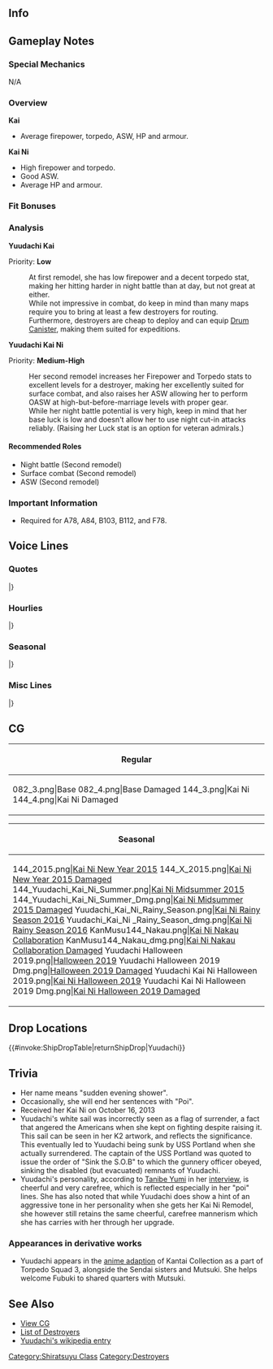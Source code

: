==Info==
{{KanmusuInfo|ID=082}}
{{KanmusuInfo|ID=082a}}
{{KanmusuInfo|ID=144}}

==Gameplay Notes==
===Special Mechanics===
N/A

===Overview===
'''Kai'''
* Average firepower, torpedo, ASW, HP and armour.  

'''Kai Ni'''
* High firepower and torpedo.
* Good ASW.
* Average HP and armour.

===Fit Bonuses===
{{:{{BASEPAGENAME}}/Equipment Bonuses}}
{{clear}}

===Analysis===
'''Yuudachi Kai'''

Priority: '''Low'''

:At first remodel, she has low firepower and a decent torpedo stat, making her hitting harder in night battle than at day, but not great at either.
:While not impressive in combat, do keep in mind than many maps require you to bring at least a few destroyers for routing.
:Furthermore, destroyers are cheap to deploy and can equip [[Drum Canister]], making them suited for expeditions.


'''Yuudachi Kai Ni''' 

Priority: '''Medium-High'''
:Her second remodel increases her Firepower and Torpedo stats to excellent levels for a destroyer, making her excellently suited for surface combat, and also raises her ASW allowing her to perform OASW at high-but-before-marriage levels with proper gear.
:While her night battle potential is very high, keep in mind that her base luck is low and doesn't allow her to use night cut-in attacks reliably. (Raising her Luck stat is an option for veteran admirals.)

====Recommended Roles====
* Night battle (Second remodel)
* Surface combat (Second remodel)
* ASW (Second remodel)

===Important Information===
* Required for A78, A84, B103, B112, and F78.

==Voice Lines==
===Quotes===
{{ShipquoteHeader}}
{{ShipquoteKai
|scenario = Introduction
|origin = こんにちは、白露型駆逐艦夕立よ。よろしくね！
|translation = Hello, I'm the Shiratsuyu-class destroyer, Yuudachi. Nice to meet you!
|audio = Yuudachi_Introduction.ogg
}}
{{ShipquoteKai
|scenario = Introduction
|kai = yes
|origin = 白露型駆逐艦、夕立。今日も頑張るぽい。ぽい！
|translation = Shiratsuyu-class destroyer, Yuudachi. I'll be working hard today too-poi. Poi!
|audio = YuudachiKai-Intro.mp3
}}
{{ShipquoteKai
|scenario = Library
|origin = 白露型駆逐艦の４番艦、夕立です。
第三次ソロモン海戦では、けっこう頑張ったっぽい？
でも、何気に「アイアンボトム・サウンド」って、ホントに怖い言葉よね？
|translation = I'm the 4th ship of the Shiratsuyu-class destroyers, Yuudachi.
I worked really hard during the 3rd Battle of the Solomon Sea right-poi?<ref>Her verbal tic '-poi' translates into making something an approximation. This is in reference to her achievements being in question.</ref>
But I wonder why the phrase "Iron Bottom Sound" is so scary.<ref>[https://en.wikipedia.org/wiki/Ironbottom_Sound Ironbottom Sound] was named because of the sheer number of sinkings in the area during World War 2. Yuudachi sank here during the [https://en.wikipedia.org/wiki/Naval_Battle_of_Guadalcanal Naval Battle of Guadalcanal].</ref>
|audio = Yuudachi_Library_Intro.ogg
}}
{{ShipquoteKai
|scenario = Secretary 1
|origin = お呼びっぽい？何ですか？
|translation = Did you call me-poi? What is it?
|audio = Yuudachi_Secretary(1).ogg
}}
{{ShipquoteKai
|scenario = Secretary 2
|origin = 提督さん、ご用事はなぁに？
|translation = Did you have something for me to do Admiral-san?
|audio = Yuudachi_Secretary(2).ogg
}}
{{ShipquoteKai
|scenario = Secretary 3
|origin = ふ～ん…何それ？新しい遊びっぽい～？
|translation = Humph... What's this? Some new game-poi?
|audio = Yuudachi_Secretary(3).ogg
}}
{{ShipquoteKai
|scenario = Secretary Idle
|origin = えぇーっと放置っぽい？私じゃ不足っぽい？もっともっと鍛えなきゃ！
|translation = Ummm, are you neglecting me-poi? Am I lacking in something-poi? I'll have to train even more!
|audio = Yuudachi_Secretary(Idle).ogg
}}
{{ShipquoteKai
|scenario = Secretary (Married)
|origin = 提督さんのためなら、夕立どんどん強くなれるっぽい！
|translation = I think I can get even stronger for your sake Admiral-poi!
|audio = Yuudachi-Secretary Married.ogg
}}
{{ShipquoteKai
|scenario = Secretary (Married)
|kai2 = yes
|origin = お待たせしました～！
|translation = Thank you for waiting~!
|audio = YuudachiKai2-Wedding_Line.ogg
}}
{{ShipquoteKai
|scenario = Wedding
|origin = 提督さん、顔赤いっぽい？どうしたの？恋愛相談？好きな人？え、やだ、どうしようっ！？
|translation = Admiral, your face looks red you know-poi? What's wrong? You need love consultation? Who do I like? Eh, no way, what should I do!?
|audio = YuudachiKai2-Wedding.ogg
}}
{{ShipquoteKai
|scenario = Player's Score
|origin = なんか電文みたいのがきてるっぽい？
|translation = Looks like a telegram has arrived-poi?
|audio = Yuudachi_Show_player's_score.ogg
}}
{{ShipquoteKai
|scenario = Player's Score
|kai2 = yes
|origin = 提督さん、情報見るぽい？了解ぽい。はい、どぞ。ぽい！
|translation = Admiral, you want to have a look a the information-poi? Roger-poi. Here you go. Poi!
|audio = YuudachiKai2-PlayerScore.mp3
}}
{{ShipquoteKai
|scenario = Joining the Fleet
|origin = 駆逐艦夕立、出撃よ！
|translation = Destroyer Yuudachi, sortieing!
|audio = Yuudachi_Joining_a_fleet.ogg
}}
{{ShipquoteKai
|scenario = Joining the Fleet
|kai2 = yes
|origin = おまたせぽい！駆逐艦夕立、出撃よ！
|translation = Thanks for waiting-poi! Destroyer Yuudachi, sortieing!
|audio = YuudachiKai2-JoinFleet.mp3
}}
{{ShipquoteKai
|scenario = Equipment 1
|origin = ん～～、いい～じゃないですか～
|translation = Hmmm, Isn't~ this nice~?
|audio = Yuudachi_Equipment(3).ogg
}}
{{ShipquoteKai
|scenario = Equipment 1
|kai2 = yes
|origin = 提督さんのためなら、夕立どんどん強くなれるっぽい！
|translation = I think I can get even stronger for your sake Admiral-poi!
|audio = YuudachiKai2-Equipment_2.ogg
}}
{{ShipquoteKai
|scenario = Equipment 2
|origin = 私ニューバージョンっぽい！？
|translation = Is this a new version of me-poi?
|audio = Yuudachi_Equipment(2).ogg
}}
{{ShipquoteKai
|scenario = Equipment 2
|kai2 = yes
|origin = 最高にステキなパーティしましょ！
|translation = Let's have an amazing and wonderful party!
|audio = YuudachiKai2-Equipment_1.ogg
}}
{{ShipquoteKai
|scenario = Equipment 3
|origin = っぽい？
|translation = Poi?
|audio = Yuudachi_Equipment(1).ogg
}}
{{ShipquoteKai
|scenario = Supply
|origin = ふふっ、お腹いっぱいっぽい！
|translation = Fufu, I'm full-poi!
|audio = Yuudachi_Supply.ogg
}}
{{ShipquoteKai
|scenario = Docking (Minor Damage)
|origin = ごっはん～ごっはん～♪
|translation = Time for~ a meal~♪
|audio = Yuudachi_Docking_minor_damage.ogg
}}
{{ShipquoteKai
|scenario = Docking (Major Damage)
|origin = なんか、ちょっと本格的に寝込むっぽい。
|translation = I think... it's time take a long sleep-poi.
|audio = Yuudachi_Docking_moderate_damage.ogg
}}
{{ShipquoteKai
|scenario = Construction
|origin = 新しい仲間が到着したっぽい
|translation = A new comrade has arrived-poi.
|audio = Yuudachi_Ship_Construction.ogg
}}
{{ShipquoteKai
|scenario = Returning from Sortie
|origin = 艦隊がもどってきたっぽい？
|translation = The fleet has returned-poi?
|audio = Yuudachi_Return_from_sortie.ogg
}}
{{ShipquoteKai
|scenario = Starting a Sortie
|origin = お待たせしました～！
|translation = Thank you for waiting~!
|audio = Yuudachi_Start_a_sortie.ogg
}}
{{ShipquoteKai
|scenario = Starting a Sortie
|kai2 = yes
|origin = さあ、ステキなパーティしましょ！
|translation = Now, let's have a wonderful party!
|audio = YuudachiKai2-Starting_A_Sortie.ogg
}}
{{ShipquoteKai
|scenario = Starting a Battle
|origin = さあ、ステキなパーティしましょ！
|translation = Now, let's have a wonderful party!
|audio = Yuudachi_Battle_start.ogg
}}
{{ShipquoteKai
|scenario = Starting a Battle
|kai2 = yes
|origin = ソロモンの悪夢、見せてあげる！
|translation = I'll show you the Nightmare of Solomon!
|audio = YuudachiKai2-Battle_Start.ogg
}}
{{ShipquoteKai
|scenario = Attack
|origin = まず何から撃とうかしら？
|translation = Who should I shoot first?
|audio = Yuudachi_Attack.ogg
}}
{{ShipquoteKai
|scenario = Night Battle Attack
|origin = これでど～お！？
|translation = How's this~!?
|audio = Yuudachi_Night_attack.ogg
}}
{{ShipquoteKai
|scenario = Night Battle Attack
|kai2 = yes
|origin = 選り取りみどりっぽい？
|translation = Who should I pick-poi?<ref>As in who should she target.</ref>
|audio = YuudachiKai2-Night_Attack.ogg
}}
{{ShipquoteKai
|scenario = Night Battle
|origin = ん～？もうちょっとやっちゃうっぽい？
|translation = Hmmm~? Do you want more-poi?
|audio = Yuudachi_Night_battle.ogg
}}
{{ShipquoteKai
|scenario = Night Battle
|kai2 = yes
|origin = ソロモンの悪夢、見せてあげる！
|translation = I'll show you the Nightmare of Solomon!
|audio = YuudachiKai2-Night_Battle.ogg
}}
{{ShipquoteKai
|scenario = MVP
|origin = 夕立ったら、結構頑張ったっぽい！？提督さん、褒めて褒めて～！
|translation = Didn't I work hard-poi!? Praise me Admiral, praise me~!
|audio = Yuudachi_MVP.ogg
}}
{{ShipquoteKai
|scenario = Minor Damage 1
|origin = にゃあっ！？
|translation = Nyaah!?
|audio = Yuudachi_Minor_damaged(1).ogg
}}
{{ShipquoteKai
|scenario = Minor Damage 1
|kai2 = yes
|origin = 夕立、突撃するっぽい
|translation = I'm charging in-poi!
|audio = YuudachiKai2-Minor_Damage_1.ogg
}}
{{ShipquoteKai
|scenario = Minor Damage 2
|origin = ふわぁぁ
|translation = Whoaaa
|audio = Yuudachi_Minor_damaged(2).ogg
}}
{{ShipquoteKai
|scenario = Minor Damage 2
|kai2 = yes
|origin = ハンモックを張ってでも、戦うよ！
|translation = I'll keep fighting even with the hammocks rasied!<ref>In her final battle, her engine was disabled. So the Captain Kikkawa ordered his men to 'raise the sails' using hammocks to keep up the morale.</ref>
|audio = YuudachiKai2-Minor_Damage_2.ogg
}}
{{ShipquoteKai
|scenario = Major Damage
|origin = も、も～ばかぁ～！これじゃあ戦えないっぽい！？
|translation = J-jeez, stupid~! I can't fight like this-poi?
|audio = Yuudachi_Moderately_damaged.ogg
}}
{{ShipquoteKai
|scenario = Sunk
|origin = もしかして…沈んじゃうっぽい…？
|translation = Could I be... sinking-poi...?
|audio = Yuudachi_Sunk.ogg
}}
{{ShipquoteKai
|scenario = Sunk
|kai2 = yes
|origin = 吉川艦長…また、会えるか…なぁ
|translation = Will I meet you... again... Captain Kikkawa...<ref>[https://ja.wikipedia.org/wiki/%E5%90%89%E5%B7%9D%E6%BD%94 Kikkawa Kiyoshi] was her final captain.</ref>
|audio = YuudachiKai2-Sunk.ogg
}}
|} <references/>

{{clear}}

===Hourlies===
{{ShipquoteHeader | type = hourly}}
{{ShipquoteKai
|scenario = 00:00 
|origin = マルマルマルマル。天辺ぽい。ぽい！
|translation = 0000. It's midnight-poi. Poi!
|audio = YuudachiKai2-00.mp3
}}
{{ShipquoteKai
|scenario = 01:00 
|origin = マルヒトマルマル。夜中ぽい。ぽい！えぇ、少しうるさいぽい？あぁ、わかったぽい。
|translation = 0100. It's the middle of the night-poi. Poi! Eh, I'm being too loud-poi? Ah, I understand-poi.
|audio = YuudachiKai2-01.mp3
}}
{{ShipquoteKai
|scenario = 02:00 
|origin = マルフタマルマル。丑三つ時ぽい。ぽーい。ぽいぽい。
|translation = 0200. It's the hour of the Ox-poi. Poooi. Poi, poi.<ref>The Hour of the Ox can mean the "dead of night" or the period between 0200-0230 in traditional Japanese timekeeping.</ref>
|audio = YuudachiKai2-02.mp3
}}
{{ShipquoteKai
|scenario = 03:00 
|origin = マルサンマルマル。提督さん、起きてるぽい？ぽーい。確認したぽい。
|translation = 0300. Admiral, are you awake-poi? Poooi. Just checking-poi.
|audio = YuudachiKai2-03.mp3
}}
{{ShipquoteKai
|scenario = 04:00 
|origin = マルヨンマルマル。あぁ、あそこ旭ぽい。提督さん、あとちょっと夜明けぽい。
|translation = 0400. Ah, there's the morning sun-poi. Admiral, it'll be dawn in a while-poi.
|audio = YuudachiKai2-04.mp3
}}
{{ShipquoteKai
|scenario = 05:00 
|origin = マルゴマルマル。朝ぽい！やったぽい！お散歩するぽい？ぽーい！
|translation = 0500. It's morning-poi! Hooray-poi! Shall we go for a walk-poi? Poooi!
|audio = YuudachiKai2-05.mp3
}}
{{ShipquoteKai
|scenario = 06:00 
|origin = ぽーい！朝ぽぉーいぃ！総員起床ぽぉーいぃ！マルロクマルマルぽい。
|translation = POOOI! It's morning-pooooi! All hands assemble-poooooooi! It's 0600-poi.
|audio = YuudachiKai2-06.mp3
}}
{{ShipquoteKai
|scenario = 07:00 
|origin = マルナナマルマル。ご飯〜、ご飯〜、朝ごはん〜。提督さん、今日の朝ごはんは、何？楽しみぽい！
|translation = 0700. Food~, food~, breakfast~. What's for breakfast today, Admiral? I can't wait-poi!
|audio = YuudachiKai2-07.mp3
}}
{{ShipquoteKai
|scenario = 08:00 
|origin = マルハチマルマル。提督さん、朝ごはんのあとは、少し運動するぽい。お散歩？出撃？夕立、抜錨準備、いいぽい！
|translation = 0800. Admiral, we should get some exercise after breakfast-poi. Should we go for a walk? A sortie? I'm ready for anything-poi!
|audio = YuudachiKai2-08.mp3
}}
{{ShipquoteKai
|scenario = 09:00 
|origin = マルキュマルマル。あぁ、春雨ぽい！ぽーい！今日も頑張るぽい！
|translation = 0900. Ah, Harusame-poi! Poooi! Let's work hard today too-poi!
|audio = YuudachiKai2-09.mp3
}}
{{ShipquoteKai
|scenario = 10:00 
|origin = ヒトマルマルマル。午前中は元気が有り余ってるぽい。ちょっとソロモン行ってくるぽい！あぁ、違うぽい？ぽい。
|translation = 1000. I've got plenty of energy in the morning-poi. Let's go to Solomon for a while-poi! Ah, we can't-poi? Poi.
|audio = YuudachiKai2-10.mp3
}}
{{ShipquoteKai
|scenario = 11:00 
|origin = ヒトヒトマルマル。あれ、春雨、どこ行っちゃったぽい？まぁ、いいか、好き進むぽい！
|translation = 1100. Huh, Harusame, where did you go-poi? Oh well, just go where you like-poi!
|audio = YuudachiKai2-11.mp3
}}
{{ShipquoteKai
|scenario = 12:00 
|origin = お腹空いたと思ったら、もうお昼ぽい。ご飯〜、ご飯〜。今日は、塩昆布おにぎりぽい？ぽーい！
|translation = When I feel hungry, it must be time for lunch-poi. Food~, food~. Today we're having salted kelp rice balls-poi? Poooi!
|audio = YuudachiKai2-12.mp3
}}
{{ShipquoteKai
|scenario = 13:00 
|origin = あぁ、お腹いっぱいぽい。ヒトサンマルマルぽい。…食べ過ぎたぽい。うぅー。
|translation = Ah, I'm so full-poi. It's 1300-poi. ...I ate too much-poi. Urrrgh.
|audio = YuudachiKai2-13.mp3
}}
{{ShipquoteKai
|scenario = 14:00 
|origin = ヒトヨンマルマルぽーい。あぁ、村雨ぽい。お茶、助かるぽい。あぁ、ぐぅ…ふあぁー。
|translation = It's 1400-poooi. Ah, Murasame-poi. This tea helps-poi. Aaah, *gulp*... Pheeew.
|audio = YuudachiKai2-14.mp3
}}
{{ShipquoteKai
|scenario = 15:00 
|origin = ヒトゴマルマル。あぁ、比叡、霧島ぽい！ぽーい！今日も頑張るぽい！ぽい！
|translation = 1500. Ah, Hiei, Kirishima-poi! Poooi! Let's work hard today too-poi! POI!
|audio = YuudachiKai2-15.mp3
}}
{{ShipquoteKai
|scenario = 16:00 
|origin = ヒトロクマルマル。ん？雨ぽい？夕立ぽい。…えぇ、時雨、何？いい夕立だね？えへぇ、そんなに褒められると、照れるぽい！
|translation = 1600. Hmm? It's raining-poi? It's an evening shower-poi. ...Eh, what was that, Shigure? It's a nice shower? Ehe, if you praise me like that I'll get embarrassed-poi.<ref>Her name means evening shower.</ref>
|audio = YuudachiKai2-16.mp3
}}
{{ShipquoteKai
|scenario = 17:00 
|origin = ヒトナナマルマル。夕立も上がって、きれいな夕日ぽい。…あれ、提督さん、夕立の顔で何が付いてるぽい？ぽーい？
|translation = 1700. There's a beautiful sunset when the evening shower lifts-poi. ...Huh, Admiral, is there something on my face-poi? Pooi?
|audio = YuudachiKai2-17.mp3
}}
{{ShipquoteKai
|scenario = 18:00 
|origin = ヒトハチマルマル。お腹空いちゃったぽい！あぁ、白露、それなーに？お鍋？ぽい！夕立、お鍋大好きぽい！ご相伴するぽい！
|translation = 1800. I'm hungry-poi! Ah, what's that, Shiratsuyu? A hotpot? Poi! I love hotpots-poi! I'll join you-poi!
|audio = YuudachiKai2-18.mp3
}}
{{ShipquoteKai
|scenario = 19:00 
|origin = んー、お鍋美味しいぽい。「決め手は一番出し」ぽい？さすが、やるぽい。あぁ、時間はヒトキュマルマルぽい。
|translation = Mmmm, hotpots are delicious-poi. "The important factor is the best stock"-poi? That's right-poi. Ah, the time is 1900-poi.
|audio = YuudachiKai2-19.mp3
}}
{{ShipquoteKai
|scenario = 20:00 
|origin = ふあぁー、またしてもお腹いっぱいぽい。えぇ、五月雨何？三水戦の出撃ぽい？…あぁ、夕立な四水戦ぽい。おやすみぽい。時刻はフタマルマルマルぽい。
|translation = 2000. Pheeew, I'm really full again-poi. Eh, what is it, Samidare? DesRon3 is sortieing-poi? ...Ah, I'm in DesRon4-poi. Good night-poi. The time is now 2000-poi.
|audio = YuudachiKai2-20.mp3
}}
{{ShipquoteKai
|scenario = 21:00 
|origin = フタヒトマルマル。えぇ、由良も秋も行くぽい？仕方ない、じゃあ、夕立もパーティ行くぽい。どうせなら、素敵なパーティしましょう！
|translation = 2100. Eh, Yura and Aki are going-poi? I got no choice then, I'll join in the party-poi. We might as well have a wonderful party!
|audio = YuudachiKai2-21.mp3
}}
{{ShipquoteKai
|scenario = 22:00 
|origin = フタフタマルマル。ふふん、今夜もよりどりみどりぽい。夕立はね、素敵な悪夢、たっぷり見せてあげる。行くぽーい！
|translation = 2200. Fufun, there's lots of pickings tonight-poi. I'll show you lots of wonderful nightmares. Here I go-poooi!
|audio = YuudachiKai2-22.mp3
}}
{{ShipquoteKai
|scenario = 23:00 
|origin = フタサンマルマル。今日も一日走り回ったぽい。提督さん、明日も夕立と一緒に、頑張るぽい。ぽーい！
|translation = 2300. I've been running around all day again-poi. Admiral, work hard together with me tomorrow too-poi. Poooi!
|audio = YuudachiKai2-23.mp3
}}
|} <references/>

{{clear}}

===Seasonal===
{{SeasonalHeaderOld}}
{{SeasonalQuote
|scenario = [[Seasonal/New_Year_2015|New Year 2015]]
|origin = お正月っぽいー！夕立も晴れ着を着るっぽい！これで戦闘は・・・出来るっぽい！
|translation = It’s New Year’s Day-poi! I’ve got my best clothes on-poi! I can fight… in this-poi!
|audio = Yuudachi_2015newyear.ogg
|notes = 
}}
{{SeasonalQuote
|scenario = [[Seasonal/Setsubun_2015|Setsubun 2015]]
|origin = この豆全力で投げるぽい...えい...えい...えいい...。おおおおお...
|translation =	I’m going to throw these beans with all my might-poi… Ei… Ei... Ei… Oooooh…
|audio =Yuudachi _Setsubun_2015_Sec1.ogg
|notes = 
}}
{{SeasonalQuote
|scenario = [[Seasonal/Valentine%27s_Day_2015|Valentine’s Day 2015]]
|origin = えっと、このチョコレートあげるっぽい。夕立。結構頑張って作ったっぽい。
|translation = Ummm, these chocolates are for you-poi. I worked hard to make them-poi.
|audio = Yuudachi _Valentine_Sec1.ogg
|notes = Secretary 1
}}
{{SeasonalQuote
|scenario = [[Seasonal/White_Day_2015|White Day 2015]]
|origin = 提督さん、この包みわ？いい匂い、クッキーっぽい！もしかして、手作りっぽい？
|translation =	What’s in this package, Admiral? It smells nice, it’s cookies-poi! Could these be hand made-poi?
|audio = Yuudachi_WhiteDay.ogg
|notes = 
}}
{{SeasonalQuote
|scenario = [[Seasonal/Second_Anniversary|2nd Anniversary]]
|origin = 今日は大事な日っぽい。そんあ日は、みんなで素敵なパーティ、しましょう？
|translation =	Today is an important day-poi.  Shall we have a wonderful party with everyone on a day like this?
|audio =082_Yuudachi _2ndAnniv.mp3
|notes = 
}}
{{SeasonalQuote
|scenario = [[Seasonal/Rainy_Season_2015|Rainy Season 2015]]
|origin = うぅ、うぅ～んっ、気持ちいいっぽーい〜
|translation =	Yeaaaaaaaah, it feels good-poi~
|audio = Yuudachi_Rainy_Secretary_1.ogg
|notes =
}}
{{SeasonalQuote
|scenario = [[Seasonal/Early_Summer_Season_Update|Early Summer 2015]]
|origin = 少しずつ暑くなってきたっぽーい。今年も夏が来るっぽい！
|translation =	It’s gotten a bit hotter-poi. Summer is coming-poi!
|audio = Yuudachi_Early_Summer_HQ.ogg
|notes =
}}
{{SeasonalQuote
|scenario = [[Seasonal/Mid_Summer_Season_Update|Midsummer 2015]]
|origin = ちょっと暑すぎっぽい～。艤装も服も脱いで、ひと泳ぎするしかないっぽい！
|translation =	It’s a bit too hot-poi. At times like this, you just have to get rid of your clothes and equipment and go swimming-poi!
|audio = Yuudachi_Mid_Summer.ogg
|notes =
}}
{{SeasonalQuote
|scenario = [[Seasonal/Mid_Summer_Season_Update|Midsummer 2015]]
|origin = これはこれで動き易いっぽい。ぽーい♪
|translation =	This really makes it easier to move-poi. Poi~♪
|audio = Yuudachi Mid Summer2015 (3).ogg
|notes = Kai Ni Secretary 2
}}
{{SeasonalQuote
|scenario = [[Seasonal/Mid_Summer_Season_Update|Midsummer 2015]]
|origin = 気のせいか装甲が薄いっぽーい。ぽーい…
|translation =	I wonder if my armour has gotten thinner-poi. Poi…
|audio = Yuudachi Mid Summer2015 (2).ogg
|notes = Kai Ni Docking (Major)
}}
{{SeasonalQuote
|scenario = [[Seasonal/Mid_Autumn_2015_Seasonal_Update|Midautumn 2015]]
|origin = 秋はなんだかお腹が空くっぽい。ごはんまだかな～？ごっはん～♪ごっはん～♫
|translation =	Somehow autumn makes me hungry-poi. Is the food ready yet~? Food~♪ Food~♫
|audio = Yuudachi_Mid_Autumn2015.ogg
|notes =
}}
{{SeasonalQuote
|scenario = [[Seasonal/Christmas_2015|Christmas 2015]]
|origin = メリークリスマスっぽい！これはもう素敵なパーティーするしかないっぽい！
|translation =	Merry Christmas-poi! I think this calls for a wonderful party-poi!
|audio = Yuudachi_Christmas_2015_Sec1.ogg
|notes = Secretary 1
}}
{{SeasonalQuote
|scenario = [[Seasonal/End_of_Year_2015|End of Year 2015]]
|origin = もう一年も終わりっぽい。なんだか、早いっぽい！来年も夕立頑張るっぽい！
|translation =	Another year is over-poi. That was kind of quick-poi! I’ll work hard next year too-poi!
|audio = Yuudachi_Year_End_2015_Sec1.ogg
|notes = 
}}
{{SeasonalQuote
|scenario = [[Seasonal/Third_Anniversary|3rd Anniversary]]
|origin = ぽ～い！提督さん、ついに三周年っぽい！すごいっぽい。やるっぽい！ぽ～い、ぽいぽいぽーい！
|translation =	Poooi! It’s finally the 3rd Anniversary-poi, Admiral! Amazing-poi. We made it-poi! Poooi, poi, POI, POOOI!
|audio = Yuudachi_3rd_Anniversary_Sec1.mp3
|notes = 
}}
{{SeasonalQuote
|scenario = [[Seasonal/Rainy_Season_2016|Rainy Season 2016]]
|origin = うーん、雨の日は出不精になってしまいがちだけど、でも外に出かけるっぽい！ぽーい♪
|translation =	Yeaaaah, we need to stay at home during rainy days, but I want to go out-poi! Poooi♪
|audio = Yuudachi_Rainy_Season_2016_Sec1.mp3
|notes = 
}}
{{SeasonalQuote
|scenario = [[Seasonal/Autumn_2016|Autumn 2016]]
|origin = 夏が終わったっぽい。秋が来るっぽい！ぽいぽいっぽい！！
|translation =	Summer is over-poi. Autumn is here-poi! Poi, poi, POI!!
|audio = Yuudachi_Sec1_Fall_2016.mp3
|notes = 
}}
{{SeasonalQuote
|scenario = [[Seasonal/Autumn_2016|Autumn 2016]]
|origin = マフラーがぴったりの季節に成ったっぽい。今年も残り少なくなったけど、夕立、まだまだ頑張るっぽい！ぽいっ！！
|translation =	It’s the perfect season for mufflers-poi! Although the year is almost out, I’ll keep doing my best-poi! Pooi!!
|audio = Yuudachi_MidAutumn_2016_Sec1.mp3
|notes = 
}}
{{SeasonalQuote
|scenario = [[Seasonal/Christmas_2016|Christmas 2016]]
|origin = はむ、んにゃ、はむ...ケーキも甘くて美味しいぽい。はむ、はむ…でも、あんなに食べ過ぎると排水量を増えちゃうっぽい。ぽい〜…
|translation =	*nom* Mmm *nom*… This cake is sweet and delicious-poi. *nom* *nom*… But my displacement will go up if I eat too much-poi. Poooiii~…
|audio = Yuudachi_Christmas_2016_Sec2.mp3
|notes = Secretary 2
}}
{{SeasonalQuote
|scenario = [[Seasonal/Winter_2017|Winter 2017]]
|origin = 冬は寒いっぽい…仕方ないっぽい…コタツに潜っても、いいっぽい？
|translation =	Winter is cold-poi… It can’t be helped-poi… Can I get under a kotatsu-poi?
|audio = Yuudachi_Winter_2017.mp3
|notes = 
}}
{{SeasonalQuote
|scenario = [[Seasonal/Christmas_2017|Christmas 2017]]
|origin = メリークリっぽい！海峡の夜戦も大勝利っぽい！これはもう、素敵なパーティするしかないっぽい！
|translation =	Merry Xmas-poi! It was a huge victory for the strait night battle-poi! This calls for a wonderful party-poi!
|audio = Yuudachi_Christmas_Sec1.mp3
|notes = 
}}
{{SeasonalQuote
|scenario = [[Seasonal/Fifth_Anniversary|5th Anniversary]]
|origin = ぽい！提督さん、ついに夕立たち、五周年ぽい！すごいぽい！やるぽい！ぽい！ぽい！ぽっぽい！
|translation =	Poi! Admiral, it’s finally our 5th Anniversary-poi! Amazing-poi! We did it-poi! Poi! POI! POPPOI!
|audio = Yuudachi_5th_Anniversary_Sec1.mp3
|notes = 
}}
{{SeasonalQuote
|scenario = [[Seasonal/Saury_2018|Saury 2018]]
|origin = 	村雨、先生やりたいっぽい？夕立もやってみたいぽい！えぇ、向いてないぽい？
|translation =	You want to act like a teacher, Murasame? I want to too-poi! Eh, it doesn't suit me-poi?
|audio = Yuudachi_Sec1_Saury_2018.mp3
|notes = 
}}
{{SeasonalQuote
|scenario = [[Seasonal/Late_Autumn_2018|Late Autumn 2018]]
|origin = 提督さん、も寒いっぽい？ん、じゃ、夕立のマフラー半分こするっぽい？はい、どぞ。えひひぃ、暖かいっぽい？
|translation =	Admiral, are you still cold-poi? Hmmm, then shall I share my muffler with you-poi? Here you go. Ehihi, is it warm-poi?
|audio = Yuudachi_Late_Autumn_2018_Sec1.mp3
|notes = Kai Ni
}}
{{SeasonalQuote
|scenario = [[Seasonal/Sixth_Anniversary|6th Anniversary]]
|origin = ぽーい！提督さん、ついに夕立たち、六周年ぽい！七年目ぽい！信じられないぽい！ぽーい！
|translation =	Poooi! Admiral, it's our 6th Anniversary-poi! It's been seven years-poi! I can't believe it-poi! POOOOI!
|audio = Yuudachi_6th_Anniversary_Sec2.mp3
|notes = Secretary 2
}}
{{SeasonalQuote
|scenario = [[Seasonal/Summer_2019|Summer 2019]]
|origin = 提督さんも焼きそば食べるっぽい？…これは夕立のっぽい！
|translation =	Admiral, do you want to have some fried noodles too-poi? ...This is mine-poi!
|audio = YuudachiKai2_Summer_2019_Sec1.mp3
|notes = Kai Ni Secretary 1
}}
{{SeasonalQuote
|scenario = [[Seasonal/Summer_2019|Summer 2019]]
|origin = 夕立が買ってきて上げるね。大盛り？普通？わかったっぽい。買ってきて上げる。
|translation =	I'll go buy some for you. Do you want large or regular? Got it. I'll go get some.
|audio = YuudachiKai2_Summer_2019_Sec2.mp3
|notes = Kai Ni Secretary 2
}}
{{SeasonalQuote
|scenario = [[Seasonal/Saury_2019|Saury 2019]]
|origin = ガルル？
|translation =	Rawr?
|audio = Yuudachi_Saury_2019_Sec1.mp3
|notes = Secretary 1. Halloween line.
}}
{{SeasonalQuote
|scenario = [[Seasonal/Saury_2019|Saury 2019]]
|origin = ガルル…ぽい？
|translation =	Rawr... poi?
|audio = Yuudachi_Kai_Ni_Saury_2019_Sec1.mp3
|notes = Kai Ni Secretary 1. Halloween line.
}}
{{SeasonalQuote
|scenario = [[Seasonal/Saury_2019|Saury 2019]]
|origin = ガルルっぽい？
|translation =	Rawr-poi?
|audio = Yuudachi_Saury_2019_Sec3.mp3
|notes = Secretary 3. Halloween line.
}}
{{SeasonalQuote
|scenario = [[Seasonal/Saury_2019|Saury 2019]]
|origin = ガルルゥー…ぽい？
|translation =	Rawrrr...poi?
|audio = Yuudachi_Kai_Ni_Saury_2019_Sec3.mp3
|notes = Kai Ni Secretary 3. Halloween line.
}}
{{SeasonalQuote
|scenario = [[Seasonal/Saury_2019|Saury 2019]]
|origin = 夕立、出撃っぽい！ガルル！
|translation =	I'm sortieing-poi! RAWR!
|audio = Yuudachi_Saury_2019_Joining_A_Fleet.mp3
|notes = Joining the Fleet. Halloween line.
}}
{{SeasonalQuote
|scenario = [[Seasonal/Saury_2019|Saury 2019]]
|origin = 	駆逐艦夕立、出撃、ガルル！
|translation =	Destroyer Yuudachi, sortieing, RAWR!
|audio = Yuudachi_Kai_Ni_Saury_2019_Joining_A_Fleet.mp3
|notes = Kai Ni Joining the Fleet. Halloween line.
}}
{{SeasonalQuote
|scenario = [[Seasonal/Saury_2019|Saury 2019]]
|origin = ガル…？
|translation =	Ra...?
|audio = Yuudachi_Saury_2019_Equipment_3.mp3
|notes = Equipment 3. Halloween line.
}}
{{SeasonalQuote
|scenario = [[Seasonal/Saury_2019|Saury 2019]]
|origin = ガル？ガルル。
|translation =	Ra? Rawr.
|audio = Yuudachi_Kai_Ni_Saury_2019_Equipment_3.mp3
|notes = Kai Ni Equipment 3. Halloween line.
}}
{{SeasonalQuote
|scenario = [[Seasonal/Saury_2019|Saury 2019]]
|origin = おまたせガルル！
|translation =	Thanks for waiting, rawr!
|audio = Yuudachi_Saury_2019_Starting_A_Sortie.mp3
|notes = Starting a Sortie. Halloween line.
}}
{{SeasonalQuote
|scenario = [[Seasonal/Saury_2019|Saury 2019]]
|origin = おまたせガルルー！
|translation =	Thanks for waiting, rawrrr!
|audio = Yuudachi_Kai_Ni_Saury_2019_Starting_A_Sortie.mp3
|notes = Kai Ni Starting a Sortie. Halloween line.
}}
{{SeasonalQuote
|scenario = [[Seasonal/Saury_2019|Saury 2019]]
|origin = ガルル！さあ、素敵なパーティするっぽい！
|translation =	Rawr! Now, let's have a wonderful party-poi!
|audio = Yuudachi_Saury_2019_Battle_Start.mp3
|notes = Starting a Battle. Halloween line.
}}
{{SeasonalQuote
|scenario = [[Seasonal/Saury_2019|Saury 2019]]
|origin = ガルル〜。さあ、素敵なパーティするっぽい！
|translation =	Rawr~ Now, let's have a wonderful party-poi!
|audio = Yuudachi_Kai_Ni_Saury_2019_Battle_Start.mp3
|notes = Kai Ni Starting a Battle. Halloween line.
}}
{{SeasonalQuote
|scenario = [[Seasonal/Saury_2019|Saury 2019]]
|origin = 	まず、どれから襲おうかな。選り取り見取り、ガルル！
|translation =	Now who should I take down first. There's so many to choose from, rawr!
|audio = Yuudachi_Saury_2019_Attack.mp3
|notes = Attack. Halloween line.
}}
{{SeasonalQuote
|scenario = [[Seasonal/Saury_2019|Saury 2019]]
|origin = まず、どれから襲おうかな。選り取り見取り、ガルル！
|translation =	Now who should I take down first. There's so many to choose from, rawr!
|audio = Yuudachi_Kai_Ni_Saury_2019_Attack.mp3
|notes = Kai Ni Attack. Halloween line.
}}
{{SeasonalQuote
|scenario = [[Seasonal/Saury_2019|Saury 2019]]
|origin = ガルル？
|translation =	Rawr?
|audio = Yuudachi_Saury_2019_Night_Attack.mp3
|notes = Night Battle Attack. Halloween line.
}}
{{SeasonalQuote
|scenario = [[Seasonal/Saury_2019|Saury 2019]]
|origin = ガル、ガルル！…ぽい？
|translation =	Ra-rawr! ...Poi?
|audio = Yuudachi_Kai_Ni_Saury_2019_Night_Attack.mp3
|notes = Kai Ni Night Battle Attack. Halloween line.
}}
{{SeasonalQuote
|scenario = [[Seasonal/Valentine%27s_Day_2020|Valentine's Day 2020]]
|origin = 提督さん、夕立の、食べたっぽい？ぽーい？
|translation = Admiral, have you eaten mine-poi? Poooi?
|audio = Yuudachi_Valentines_2020_Secretary_2.mp3
|notes = Secretary 2
}}
{{SeasonalQuote
|scenario = [[Seasonal/Valentine%27s_Day_2020|Valentine's Day 2020]]
|origin = 提督さん、夕立の、食べたっぽい？…ぽーい？
|translation = Admiral, have you eaten mine-poi? ...Poooi?
|audio = Yuudachi_Kai_Ni_Valentines_2020_Secretary_2.mp3
|notes = Kai Ni Secretary 2
}}
{{SeasonalQuote
|scenario = [[Seasonal/Seventh_Anniversary|7th Anniversary]]
|origin = ぽーい！提督さん、ついに夕立たち七周年ぽい！八年目ぽい！信じられないぽい！ぽい、ぽい、ぽい、ぽい、ぽい、ぽい、ぽーいー！
|translation =	Pooi! Admiral, it's finally our 7th Anniversary! We're in our 8th year! I can't believe it! Poi, poi, poi, poi, poi, poi, poooooooooooooi!
|audio = Yuudachi_7th_Anniversary_Secretary_2.mp3
|notes = Secretary 2
}}
{{SeasonalQuote
|scenario = [[Seasonal/Summer_2020|Summer 2020]]
|origin = 	夏は、食欲が湧くっぽい！提督さん、夕立は運動するから、いっぱい食べてもいいっぽい？
|translation =	You really work up an appetite in summer-poi! Admiral, I'm going to run all over the place so it's fine if I eat lots right-poi?
|audio = Yuudachi_Kai_Ni_Summer_2020_Secretary_3.mp3
|notes = Kai Ni Secretary 3
}}
{{SeasonalQuote
|scenario = [[Seasonal/Late_Autumn_2020|Late Autumn 2020]]
|origin = 提督さん、ご用事ガルル！
|translation =	Admiral, I have things to do-garuru!
|audio = Yuudachi_Kai_Ni_Late_Autumn_2020_Secretary_2.mp3
|notes = Kai Ni Secretary 2
}}
{{SeasonalQuote
|scenario = [[Seasonal/Late_Autumn_2020|Late Autumn 2020]]
|origin = ガルル〜！ソロモンの悪夢、見せてガルル！
|translation =	Garuruuu! I'll let you see the Nightmare of Solomon-garuru!
|audio = Yuudachi_Kai_Ni_Late_Autumn_2020_Night_Battle.mp3
|notes = Kai Ni Night Battle
}}
{{SeasonalQuote
|scenario = [[Seasonal/Valentine's_Day_2021|Valentine's Day 2021]]
|origin = 	ランタ、夕立も、そのルールっぽい保証しないチョコ、ほしいっぽい！…ぽい！
|translation = 'lanta, I want some of your iffy obligation chocolate too-poi! ...Poi!
|audio = Yuudachi_Valentines_2021_Secretary_3.mp3
|notes = Secretary 3
}}
{{SeasonalQuote
|scenario = [[Seasonal/Eighth_Anniversary|8th Anniversary]]
|origin = ぽ〜い！提督さん、ついに夕立たちなんと八周年っぽい！九年目になったっぽい！もう夕立、信じられないっぽ〜い！これは、八周年の記念ご散歩に行くしかないっぽい！ぽいぽいぽいぽい、ぽいぽい、ぽ〜い！！
|translation =	POOOOI! Admiral, it's finally our 8th Anniversary-poi! It's our 9th year-poi! I really can't believe it-poooi! Let's go on a walk to commemorate this-poi! Poi poi poi poi, poi poi, POOOOI!
|audio = Yuudachi_8th Anniversary_Secretary_1.mp3
|notes = Secretary 1
}}
{{SeasonalQuote
|scenario = [[Seasonal/Eighth_Anniversary|8th Anniversary]]
|origin = ぽ〜い！提督さん、ついに夕立たちなんと八周年っぽい！九年目になったっぽい！もう夕立、信じられないっぽ〜い！これは、八周年の記念ご散歩に行くしかないっぽい！ぽいぽいぽいぽい、ぽいぽい、ぽ〜い！！ぽい？
|translation =	POOOOI! Admiral, it's finally our 8th Anniversary-poi! It's our 9th year-poi! I really can't believe it-poooi! Let's go on a walk to commemorate this-poi! Poi poi poi poi, poi poi, POOOOI! Poi?
|audio = Yuudachi Kai Ni_8th Anniversary_Secretary_1.mp3
|notes = Kai Ni Secretary 1
}}
|}<references/>

{{clear}}

===Misc Lines===
{{SeasonalHeaderOld}}
{{SeasonalQuote
|scenario = [[Fall 2015 Event]]
|origin = 夜戦なら夕立を連れてってほしいぽい！うずうずするぽい！ぽーい！！
|translation =	Take me along too if you’re fighting night battles-poi!  I’m itching for some-poi! Poooi!!
|audio = Yuudachi_Fall_Event_2015_Sec1.mp3
|notes = 
}}
{{SeasonalQuote
|scenario = [[Seasonal/Final_Battle|Eve of the Final Battle 2017]]
|origin = みんな戦いの準備をしてるっぽい？夜戦の準備っぽい？
|translation =	You’re all getting ready for battle-poi? Night battle preparations-poi?
|audio = Yuudachi_Kantai_Kessen_2017_Sec1.mp3
|notes = 
}}
{{SeasonalQuote
|scenario = Shiratsuyu Kai Ni Congratulation
|origin = 白露、結構いい改装っぽい！すごいっぽい！ぽーい！
|translation =	Shiratsuyu, ou’ve gotten a pretty good remodel-poi! It’s amazing-poi! Poooi!
|audio = Yuudachi_Ichiban_2018_Sec1.mp3
|notes = 
}}
{{SeasonalQuote
|scenario = [[Fall 2019 Event]]
|origin = 夕立、一緒に行くよ。
|translation = I'll come with you.
|audio=Yuudachi Fall 2019 Event Secretary 1.mp3
|notes=Secretary 1
}}
{{SeasonalQuote
|scenario = [[Fall 2019 Event]]
|origin = 夕立、一緒に行くよ。
|translation = I'll come with you.
|audio=Yuudachi Kai Ni Fall 2019 Event Secretary 1.mp3
|notes=Kai Ni Secretary 1
}}
{{SeasonalQuote
|scenario = [[Fall 2019 Event]]
|origin = 夕立の部隊が来たっぽい。思いっきり暴れるっぽい！
|translation = My division is here-poi. It's time for me to go wild-poi!
|audio=Yuudachi Fall 2019 Event Secretary 3.mp3
|notes=Secretary 3
}}
{{SeasonalQuote
|scenario = [[Fall 2019 Event]]
|origin = 夕立の部隊が来たっぽい。思いっきり暴れるっぽぉいぃー！
|translation = My division is here-poi. It's time for me to go wild-pooooooi!
|audio=Yuudachi Kai Ni Fall 2019 Event Secretary 3.mp3
|notes=Kai Ni Secretary 3
}}
{{SeasonalQuote
|scenario = [[Fall 2019 Event]]
|origin = 駆逐艦夕立、いざソロモンに抜けて、出撃よ。
|translation = Destroyer Yuudachi will now be sortieing to the Solomons.
|audio=Yuudachi Fall 2019 Event Joining A Fleet.mp3
|notes=Joining A Fleet
}}
{{SeasonalQuote
|scenario = [[Fall 2019 Event]]
|origin = 駆逐艦夕立、いざソロモンに抜けて、出撃よ。
|translation = Destroyer Yuudachi will now be sortieing to the Solomons.
|audio=Yuudachi Kai Ni Fall 2019 Event Joining A Fleet.mp3
|notes=Kai Ni Joining A Fleet
}}
{{SeasonalQuote
|scenario = [[Fall 2019 Event]]
|origin = 本当に選り取り見取りっぽい。がる、がるる！
|translation = I really have so many targets to choose from-poi. Grr, grarr!
|audio=Yuudachi Fall 2019 Event Night Attack.mp3
|notes=Night Attack
}}
{{SeasonalQuote
|scenario = [[Fall 2019 Event]]
|origin = 本当に選り取り見取りっぽい。がる、がるる！
|translation = I really have so many targets to choose from-poi. Rawr, RAWRR!
|audio=Yuudachi Kai Ni Fall 2019 Event Night Attack.mp3
|notes=Kai Ni Night Attack
}}
{{SeasonalQuote
|scenario = [[Fall 2019 Event]]
|origin = 今がその時っぽい。ソロモンの悪夢、たっぷり見せてあげる。
|translation = Now is the time-poi. I'll show you what the Nightmare of Solomon is really about.
|audio=Yuudachi Fall 2019 Event Night Battle.mp3
|notes=Night Battle
}}
{{SeasonalQuote
|scenario = [[Fall 2019 Event]]
|origin = 今がその時っぽい。ソロモンの悪夢、たっぷり、見せてあげる。
|translation = Now is the time-poi. I'll show you what the Nightmare of Solomon is really about.
|audio=Yuudachi Kai Ni Fall 2019 Event Night Battle.mp3
|notes=Kai Ni Night Battle
}}
{{SeasonalQuote
|scenario = [[Summer 2020 Event]]
|origin = 夕立、了解っぽい！任せるっぽい！
|translation =	Yuudachi, acknowledging-poi! Just leave it to me-poooi!
|audio = Ship_Voice_Yuudachi_Kai_Ni_Rainy-Summer_2020_Event_Friend_Fleet_1.mp3
|notes = Friend Fleet 1
}}
|}<references/>

{{clear}}

==CG==
{| class="mw-collapsible mw-collapsed wikitable" style="width: 100%;"
!Regular
|-
|<gallery>
082_3.png|Base
082_4.png|Base Damaged
144_3.png|Kai Ni
144_4.png|Kai Ni Damaged
</gallery>
|}

{| class="mw-collapsible mw-collapsed wikitable" style="width: 100%;"
!Seasonal
|-
|<gallery>
144_2015.png|[[Seasonal/New_Year_2015|Kai Ni New Year 2015]]
144_X_2015.png|[[Seasonal/New_Year_2015|Kai Ni New Year 2015 Damaged]]
144_Yuudachi_Kai_Ni_Summer.png|[[ Seasonal/Mid_Summer_Season_Update|Kai Ni Midsummer 2015]]
144_Yuudachi_Kai_Ni_Summer_Dmg.png|[[ Seasonal/Mid_Summer_Season_Update|Kai Ni Midsummer 2015 Damaged]]
Yuudachi_Kai_Ni_Rainy_Season.png|[[Seasonal/Rainy_Season_2016|Kai Ni Rainy Season 2016]]
Yuudachi_Kai_Ni _Rainy_Season_dmg.png|[[Seasonal/Rainy_Season_2016|Kai Ni Rainy Season 2016]]
KanMusu144_Nakau.png|[[Seasonal/Nakau_Collaboration|Kai Ni Nakau Collaboration]]
KanMusu144_Nakau_dmg.png|[[Seasonal/Nakau_Collaboration|Kai Ni Nakau Collaboration Damaged]]
Yuudachi Halloween 2019.png|[[Seasonal/Saury 2019|Halloween 2019]]
Yuudachi Halloween 2019 Dmg.png|[[Seasonal/Saury 2019|Halloween 2019 Damaged]]
Yuudachi Kai Ni Halloween 2019.png|[[Seasonal/Saury 2019|Kai Ni Halloween 2019]]
Yuudachi Kai Ni Halloween 2019 Dmg.png|[[Seasonal/Saury 2019|Kai Ni Halloween 2019 Damaged]]
</gallery>
|}

==Drop Locations==
{{#invoke:ShipDropTable|returnShipDrop|Yuudachi}}

==Trivia==
* Her name means "sudden evening shower".
* Occasionally, she will end her sentences with "Poi".
* Received her Kai Ni on October 16, 2013
* Yuudachi's white sail was incorrectly seen as a flag of surrender, a fact that angered the Americans when she kept on fighting despite raising it. This sail can be seen in her K2 artwork, and reflects the significance. This eventually led to Yuudachi being sunk by USS Portland when she actually surrendered. The captain of the USS Portland was quoted to issue the order of "Sink the S.O.B" to which the gunnery officer obeyed, sinking the disabled (but evacuated) remnants of Yuudachi.
*Yuudachi's personality, according to [[Tanibe Yumi]] in her [[Tanibe Yumi Interview: Kancolle Style Vol. 3|interview]], is cheerful and very carefree, which is reflected especially in her "poi" lines. She has also noted that while Yuudachi does show a hint of an aggressive tone in her personality when she gets her Kai Ni Remodel, she however still retains the same cheerful, carefree mannerism which she has carries with her through her upgrade.

===Appearances in derivative works===
* Yuudachi appears in the [[Anime|anime adaption]] of Kantai Collection as a part of Torpedo Squad 3, alongside the Sendai sisters and Mutsuki. She helps welcome Fubuki to shared quarters with Mutsuki.

==See Also==
*[[{{PAGENAMEE}}/Gallery|View {{PAGENAME}} CG]]
*[[EliteDD|List of Destroyers]]
*[[wikipedia:Japanese_destroyer_Yūdachi_(1936)|Yuudachi's wikipedia entry]]
{{shiplist}}

[[Category:Shiratsuyu Class]]
[[Category:Destroyers]]